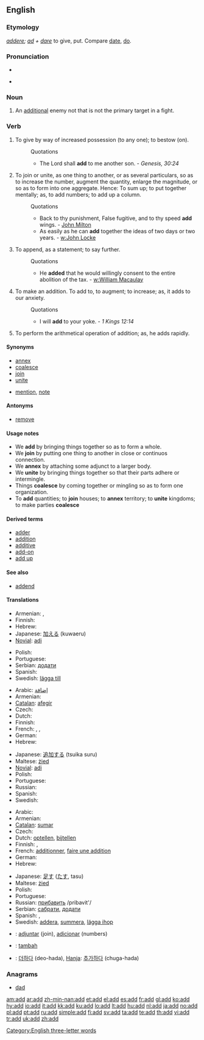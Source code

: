 {{also|ADD}}
==English==

===Etymology===
{{etyl|la}} ''[[addere]]; [[ad]] + [[dare]]'' to give, put. Compare [[date]], [[do]].

===Pronunciation===
* {{IPA|/æd/}}
* {{audio|en-us-add.ogg|Audio (US)}}
*: {{rhymes|æd}}

===Noun===
{{en-noun}}

# {{context|computer and video games}} An [[additional]] enemy not that is not the primary target in a fight.

===Verb===
{{en-verb}}

# {{transitive}} To give by way of increased possession (to any one); to bestow (on).
#: Quotations
#:* The Lord shall '''add''' to me another son. - ''Genesis, 30:24''
# {{transitive}} To join or unite, as one thing to another, or as several particulars, so as to increase the number, augment the quantity, enlarge the magnitude, or so as to form into one aggregate. Hence: To sum up; to put together mentally; as, to add numbers; to add up a column.
#: Quotations
#:* Back to thy punishment, False fugitive, and to thy speed '''add''' wings. - [[w:John Milton|John Milton]]
#:* As easily as he can '''add''' together the ideas of two days or two years. - [[w:John Locke]]
# {{transitive}} To append, as a statement; to say further.
#: Quotations
#:* He '''added''' that he would willingly consent to the entire abolition of the tax. - [[w:William Macaulay]]
# {{intransitive}} To make an addition.  To add to, to augment; to increase; as, it adds to our anxiety.
#: Quotations
#:* I will '''add''' to your yoke. - ''1 Kings 12:14''
# {{intransitive}} {{math}} To perform the arithmetical operation of addition; as, he adds rapidly.

====Synonyms====
* [[annex]]
* [[coalesce]]
* [[join]]
* [[unite]]
* {{sense|To append, as a statement; to say further}} [[mention]], [[note]]

====Antonyms====
* [[remove]]

====Usage notes====
* We '''add''' by bringing things together so as to form a whole.
* We '''join''' by putting one thing to another in close or continuos connection.
* We '''annex''' by attaching some adjunct to a larger body.
* We '''unite''' by bringing things together so that their parts adhere or intermingle.
* Things '''coalesce''' by coming together or mingling so as to form one organization.
* To '''add''' quantities; to '''join''' houses; to '''annex''' territory; to '''unite''' kingdoms; to make parties '''coalesce'''

====Derived terms====
* [[adder#Noun 2|adder]]
* [[addition]]
* [[additive]]
* [[add-on]]
* [[add up]]

====See also====
* [[addend]]

====Translations====
{{trans-top|to append, as a statement}}
* Armenian: {{t-|hy|հավելել|tr=havelel|sc=Armn|xs=Armenian}}, {{t-|hy|ավելացնել|tr=avelac’nel|sc=Armn|xs=Armenian}}
* Finnish: {{t+|fi|lisätä}}
* Hebrew: {{he-translation|הוסיף|hosíf}}
* Japanese: [[加える]] (kuwaeru)
* [[Novial]]: [[adi]]
{{trans-mid}}
* Polish: {{t+|pl|dodać}}
* Portuguese: {{t+|pt|acrescentar}}
* Serbian: [[додати]]
* Spanish: {{t+|es|añadir}}
* Swedish: [[lägga till]]
{{trans-bottom}}

{{trans-top|to make an addition}}
* Arabic: [[إضافة]]
* Armenian: {{t-|hy|ավելացնել|tr=avelac’nel|sc=Armn|xs=Armenian}}
* [[Catalan]]: [[afegir]]
* Czech: {{t-|cs|přidat}}
* Dutch: {{t+|nl|toevoegen}}
* Finnish: {{t+|fi|lisätä}}
* French: {{t+|fr|additionner}}, {{t+|fr|ajouter}}, {{t+|fr|sommer}}
* German: {{t+|de|hinzufügen}}
* Hebrew: {{he-translation|הוסיף|hosíf}}
{{trans-mid}}
* Japanese: [[追加する]] (tsuika suru)
* Maltese: [[żied]]
* [[Novial]]: [[adi]]
* Polish: {{t+|pl|dodawać}}
* Portuguese: {{t+|pt|adicionar}}
* Russian: {{t+|ru|добавить|tr=dobavit'|sc=Cyrl}}
* Spanish: {{t+|es|añadir}}
* Swedish: {{t+|sv|addera}}
{{trans-bottom}}

{{trans-top|to perform the arithmetical operation of addition}}
* Arabic: {{t+|ar|جمع|sc=Arab}}
* Armenian: {{t-|hy|գումարել|tr=gumarel|sc=Armn|xs=Armenian}}
* [[Catalan]]: [[sumar]]
* Czech: {{t-|cs|sečíst}}
* Dutch: [[optellen]], [[bijtellen]]
* Finnish: {{t-|fi|laskea yhteen}}, {{t-|fi|summata}}
* French: [[additionner]], [[faire une addition]]
* German: {{t+|de|addieren}}
* Hebrew: {{he-translation|חיבר|khibér}}
{{trans-mid}}
* Japanese: [[足す]] ([[たす]], tasu)
* Maltese: [[żied]]
* Polish: {{t+|pl|dodać}}
* Portuguese: {{t+|pt|somar}}
* Russian: [[:ru:прибавить|прибавить]] /pribavit'/
* Serbian: [[сабрати]], [[додати]]
* Spanish: {{t-|es|adicionar}}, {{t+|es|sumar}}
* Swedish: [[addera]], [[summera]], [[lägga ihop]]
{{trans-bottom}}

{{checktrans-top}}
* {{ttbc|Ido}}: [[adjuntar]] (join), [[adicionar]] (numbers)
* {{ttbc|Indonesian}}: [[tambah]]
* {{ttbc|Korean}}: [[더하다]] (deo-hada), [[Hanja]]: [[추가하다]] (chuga-hada)
{{trans-bottom}}

===Anagrams===
* [[dad]]

{{webster}}

[[Category:English three-letter words]]

[[am:add]]
[[ar:add]]
[[zh-min-nan:add]]
[[et:add]]
[[el:add]]
[[es:add]]
[[fr:add]]
[[gl:add]]
[[ko:add]]
[[hy:add]]
[[io:add]]
[[it:add]]
[[kk:add]]
[[ku:add]]
[[lo:add]]
[[lt:add]]
[[hu:add]]
[[nl:add]]
[[ja:add]]
[[no:add]]
[[pl:add]]
[[pt:add]]
[[ru:add]]
[[simple:add]]
[[fi:add]]
[[sv:add]]
[[ta:add]]
[[te:add]]
[[th:add]]
[[vi:add]]
[[tr:add]]
[[uk:add]]
[[zh:add]]